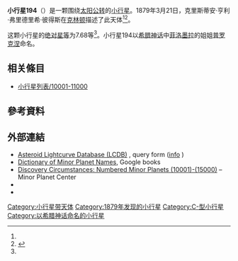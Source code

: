 {{Infobox planet
 | minorplanet     = yes
 | name            = 194 Prokne
 | background      = #D6D6D6
 | image = 
 | image_size      = 
 | caption         =
 | discovery_ref   =  <ref name="MPC-object" />
 | discoverer      = [[克里斯蒂安·亨利·弗里德里希·彼得斯|克里斯蒂安·亨利·弗里德里希·彼得斯]]
 | discovery_site  = [[克林顿|克林顿]]
 | discovered      = 1879年3月21日
 | mpc_name        = 194 Prokne
 | alt_names       = 194 Prokne
 | pronounced      = 
 | named_after     = <ref name="MPC-object" />
 | mp_category     = [[主帶小行星|主帶小行星]] <ref name="MPC-object" /><ref name="jpldata" />
 | orbit_ref       = <ref name="a">[http://ssd.jpl.nasa.gov/sbdb.cgi?sstr=194 194] {{Wayback|url=http://ssd.jpl.nasa.gov/sbdb.cgi?sstr=194 |date=20210129210317 }}，小行星數據庫瀏覽器（JPL Small-Body Database Browser）－[[美国国家航空航天局|美国国家航空航天局]]喷气推进实验室</ref>
 | epoch           = 2018-03-23.0（[[儒略日|JD]] 2458200.5）
 | uncertainty     = 0
 | observation_arc = 
 | aphelion = {{convert|3.238|AU|km|3|abbr=on|lk=out}}
 | perihelion      = {{convert|1.9917593|AU|km|3|abbr=on}}
 | semimajor       = 2.6148372
 | eccentricity    = 0.2382855
 | period          = 4.23[[儒略年|yr]]
 | mean_anomaly    = 182.20524[[度|°]]
 | mean_motion     = {{Deg2DMS|0.23309710|sup=ms}} / day
 | inclination     = 18.51041
 | asc_node        = 159.30774°
 | arg_peri        = 163.15334
 | mean_diameter   = 
 | rotation        = 
 | albedo          =
 | spectral_type   =
 | abs_magnitude   = 7.68<ref name="jpldata" />
}}
'''小行星194'''（{{lang-en|194 Prokne}}）是一颗围绕[[太阳|太阳]][[公转|公转]]的[[小行星|小行星]]。1879年3月21日，克里斯蒂安·亨利·弗里德里希·彼得斯在[[克林顿|克林顿]]描述了此天体<ref name="a" /><ref>{{cite news|title=小行星列表|url=http://cfa-www.harvard.edu/iau/lists/NumberedMPs.txt|accessdate=2018-10-19|newspaper=哈佛大学|archive-date=2008-05-17|archive-url=https://web.archive.org/web/20080517010638/http://cfa-www.harvard.edu/iau/lists/NumberedMPs.txt|dead-url=no}}</ref>。

这颗小行星的[[绝对星等|绝对星等]]为7.68等<ref name="a" />。小行星194以[[希腊神话|希腊神话]]中[[菲洛墨拉|菲洛墨拉]]的姐姐[[普罗克涅|普罗克涅]]命名。


== 相关條目 ==
*[[小行星列表/10001-11000|小行星列表/10001-11000]]

== 參考資料 ==
{{reflist|refs=

<ref name="jpldata">{{cite web
 |type         = 2018-01-26 last obs.
 |title        = JPL Small-Body Database Browser:194 Prokne-194 Prokne
 |url          = https://ssd.jpl.nasa.gov/sbdb.cgi?sstr=194
 |publisher    = [[Jet_Propulsion_Laboratory|Jet Propulsion Laboratory]]
 |accessdate   = 28 March 2018
 |archive-date = 2021-01-29
 |archive-url  = https://web.archive.org/web/20210129210317/https://ssd.jpl.nasa.gov/sbdb.cgi?sstr=194
 |dead-url     = no
}}</ref>

<ref name="MPC-object">{{cite web
  |title      = 194 Prokne
  |work      = Minor Planet Center
  |url      = https://www.minorplanetcenter.net/db_search/show_object?object_id=194
  |accessdate      = 28 March 2018
  |archive-date      = 2016-03-04
  |archive-url      = https://web.archive.org/web/20160304101213/http://www.minorplanetcenter.net/db_search/show_object?object_id=194
  |dead-url      = no
  }}</ref>

}}

==  外部連結 ==
* [http://www.minorplanet.info/PHP/lcdbsummaryquery.php Asteroid Lightcurve Database (LCDB)] {{Wayback|url=http://www.minorplanet.info/PHP/lcdbsummaryquery.php |date=20171210173955 }}, query form ([http://www.minorplanet.info/lightcurvedatabase.html info] {{Wayback|url=http://www.minorplanet.info/lightcurvedatabase.html |date=20171216050541 }})
* [https://books.google.com/books?id=aeAg1X7afOoC&pg Dictionary of Minor Planet Names], Google books
* [http://www.minorplanetcenter.net/iau/lists/NumberedMPs010001.html Discovery Circumstances: Numbered Minor Planets (10001)-(15000)] {{Wayback|url=http://www.minorplanetcenter.net/iau/lists/NumberedMPs010001.html |date=20180612162317 }} – Minor Planet Center
* {{AstDys|194}}
* {{JPL small body}}

{{Minor Planet Number|[[小行星193|小行星193]]|[[小行星195|小行星195]]}}
{{小天体}}

[[Category:小行星带天体|Category:小行星带天体]]
[[Category:1879年发现的小行星|Category:1879年发现的小行星]]
[[Category:C-型小行星|Category:C-型小行星]]
[[Category:以希腊神话命名的小行星|Category:以希腊神话命名的小行星]]